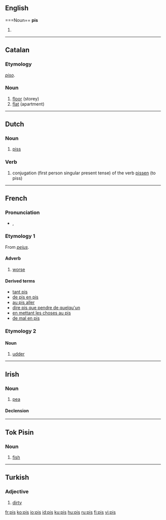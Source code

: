 ==English==

===Noun==
'''pis'''

# {{plural of|[[pi]]}}

----

==Catalan==

===Etymology===
{{S.|ca}} ''[[piso]]''.

===Noun===
{{infl|ca|noun}}

# [[floor]] (storey)
# [[flat]] (apartment)

----

==Dutch==

===Noun===
{{infl|nl|noun|gender=m}}

# {{vulgar|lang=nl}} [[piss]]

===Verb===
{{infl|nl|verb}}

# {{vulgar|lang=nl}} conjugation (first person singular present tense) of the verb [[pissen]] (to piss)

----

==French==

===Pronunciation===
*{{IPA|/pi/}}, {{SAMPA|/pi/}}

===Etymology 1===
From {{L.|fr}} ''[[peius]]''.

====Adverb====
{{infl|fr|adverb}}

# [[worse]]

====Derived terms====
*[[tant pis]]
*[[de pis en pis]]
*[[au pis aller]]
*[[dire pis que pendre de quelqu'un]]
*[[en mettant les choses au pis]]
*[[de mal en pis]]


===Etymology 2===

====Noun====
{{infl|fr|noun|gender=m}}

# [[udder]]

----

==Irish==

===Noun===
{{infl|ga|noun|gender=f}}

# [[pea]]

====Declension====
{{ga noun f2|p|is|ise|pl=iseanna}}

----

==Tok Pisin==

===Noun===
{{infl|tpi|noun}}

# [[fish]]

----

==Turkish==

===Adjective===
{{infl|tr|adjective}}

# [[dirty]]

[[fr:pis]]
[[ko:pis]]
[[io:pis]]
[[id:pis]]
[[ku:pis]]
[[hu:pis]]
[[ru:pis]]
[[fi:pis]]
[[vi:pis]]